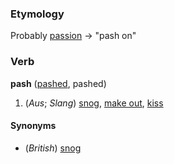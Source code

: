 ===Etymology===
Probably [[passion]] -> "pash on"

===Verb===
'''pash''' ([[pashed]], pashed)

#(''Aus''; ''Slang'') [[snog]], [[make out]], [[kiss]]

====Synonyms====
*(''British'') [[snog]]